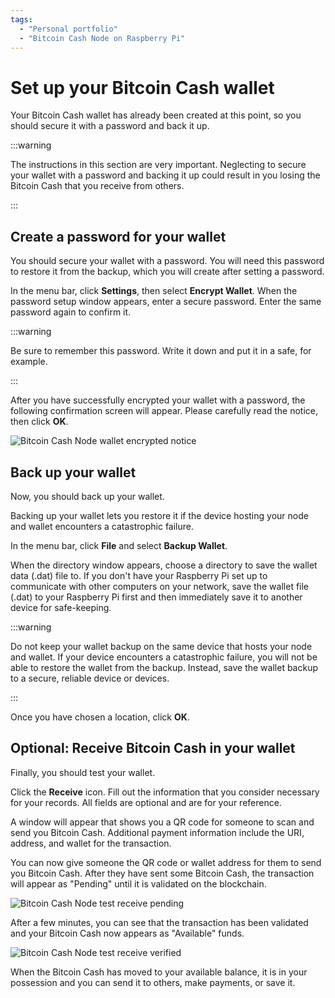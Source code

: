 ```yaml
---
tags:
  - "Personal portfolio"
  - "Bitcoin Cash Node on Raspberry Pi"
---
```


# Set up your Bitcoin Cash wallet

Your Bitcoin Cash wallet has already been created at this point, so you should secure it with a password and back it up.

:::warning

The instructions in this section are very important. Neglecting to secure your wallet with a password and backing it up could result in you losing the Bitcoin Cash that you receive from others.

:::

## Create a password for your wallet

You should secure your wallet with a password. You will need this password to restore it from the backup, which you will create after setting a password.

In the menu bar, click **Settings**, then select **Encrypt Wallet**. When the password setup window appears, enter a secure password. Enter the same password again to confirm it.

:::warning

Be sure to remember this password. Write it down and put it in a safe, for example.

:::

After you have successfully encrypted your wallet with a password, the following confirmation screen will appear. Please carefully read the notice, then click **OK**.

![Bitcoin Cash Node wallet encrypted notice](https://github.com/josh-wong/bitcoin-cash-node-on-raspberry-pi/blob/main/docs/assets/screenshots/bitcoin_cash_node_wallet_encrypted_notice.png?raw=true)

## Back up your wallet

Now, you should back up your wallet.

Backing up your wallet lets you restore it if the device hosting your node and wallet encounters a catastrophic failure.

In the menu bar, click **File** and select **Backup Wallet**.

When the directory window appears, choose a directory to save the wallet data (.dat) file to. If you don't have your Raspberry Pi set up to communicate with other computers on your network, save the wallet file (.dat) to your Raspberry Pi first and then immediately save it to another device for safe-keeping.

:::warning

Do not keep your wallet backup on the same device that hosts your node and wallet. If your device encounters a catastrophic failure, you will not be able to restore the wallet from the backup. Instead, save the wallet backup to a secure, reliable device or devices.

:::

Once you have chosen a location, click **OK**.

## Optional: Receive Bitcoin Cash in your wallet

Finally, you should test your wallet.

Click the **Receive** icon. Fill out the information that you consider necessary for your records. All fields are optional and are for your reference.

A window will appear that shows you a QR code for someone to scan and send you Bitcoin Cash. Additional payment information include the URI, address, and wallet for the transaction.

You can now give someone the QR code or wallet address for them to send you Bitcoin Cash. After they have sent some Bitcoin Cash, the transaction will appear as "Pending" until it is validated on the blockchain.

![Bitcoin Cash Node test receive pending](https://github.com/josh-wong/bitcoin-cash-node-on-raspberry-pi/blob/main/docs/assets/screenshots/bitcoin_cash_node_test_receive_pending.png?raw=true)

After a few minutes, you can see that the transaction has been validated and your Bitcoin Cash now appears as "Available" funds.

![Bitcoin Cash Node test receive verified](https://github.com/josh-wong/bitcoin-cash-node-on-raspberry-pi/blob/main/docs/assets/screenshots/bitcoin_cash_node_test_receive_verified.png?raw=true)

When the Bitcoin Cash has moved to your available balance, it is in your possession and you can send it to others, make payments, or save it.
